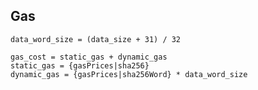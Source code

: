 ## Gas

    data_word_size = (data_size + 31) / 32

    gas_cost = static_gas + dynamic_gas
    static_gas = {gasPrices|sha256}
    dynamic_gas = {gasPrices|sha256Word} * data_word_size
